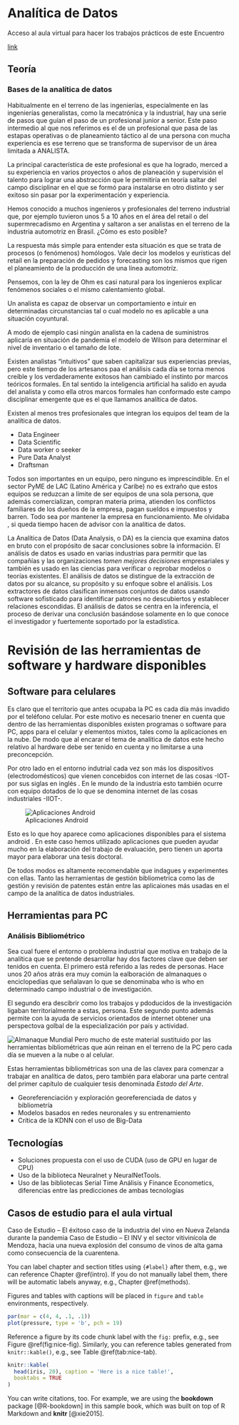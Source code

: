 # Analítica de Datos  {#Encuentro_1}


Acceso al aula virtual para hacer los trabajos prácticos de este Encuentro

[link](https://classroom.google.com/c/MTIxNDQ1ODYyMTM4?cjc=yegjvv2)


## Teoría

### Bases de la analítica de datos

Habitualmente en el terreno de las ingenierías, especialmente en las ingenierías generalistas, como la mecatrónica y la industrial, hay una serie de pasos que guían el paso de un profesional junior a senior. Este paso intermedio al que nos referimos es el de un profesional que pasa de las estapas operativas o de planeamiento táctico al de una persona con mucha experiencia es ese terreno que se transforma de supervisor de un área limitada a ANALISTA.

La principal característica de este profesional es que ha logrado, merced a su experiencia en varios proyectos o años de planeación y supervisión el talento para lograr una abstracción que le permitiría en teoría saltar del campo disciplinar en el que se formó para instalarse en otro distinto y ser exitoso sin pasar por la experimentación y experiencia.

Hemos conocido a muchos ingenieros y profesionales del terreno industrial que, por ejemplo tuvieron unos 5 a 10 años en el área del retail o del supermrecadismo en Argentina y saltaron a ser analistas en el terreno de la industria automotriz en Brasil. ¿Cómo es esto posible?

La respuesta más simple para entender esta situación es que se trata de procesos (o fenómenos) homólogos. Vale decir los modelos y eurísticas del retail en la preparación de pedidos y forecasting  son los mismos que rigen el planeamiento de la producción de una línea automotríz. 

Pensemos, con la ley de Ohm es casi natural para los ingenieros explicar fenómenos sociales o el mismo  calentamiento global. 

Un analista es capaz de observar un comportamiento e intuir en determinadas circunstancias tal o cual modelo no es aplicable a una situación coyuntural. 

A modo de ejemplo casi ningún analista en la cadena de suministros aplicaría en situación de pandemia el modelo de Wilson para determinar el nivel de inventario o el tamaño de lote. 

Existen analistas “intuitivos” que saben capitalizar sus experiencias previas, pero este tiempo de los artesanos paa el análisis cada día se torna menos creible y los verdaderamente exitosos han cambiado el instinto por marcos teóricos formales. En tal sentido la inteligencia artificial ha salido en ayuda del analista y como ella otros marcos formales han conformado este campo disciplinar emergente que es el que llamamos analítica de datos.

Existen al menos tres profesionales que integran los equipos del team de la analítica de datos.

* Data Engineer
* Data Scientific
* Data worker o seeker
* Pure Data Analyst
* Draftsman

Todos son importantes en un equipo, pero ninguno es imprescindible. En el sector PyME de LAC (Latino América y Caribe) no es extraño que estos equipos se reduzcan a límite de ser equipos de una sola persona, que además comercializan, compran materia prima, atienden los conflictos familiares de los dueños de la empresa, pagan sueldos e impuestos y barren. Todo sea por mantener la empresa en funcionamiento. Me olvidaba , si queda tiempo hacen de advisor con la analítica de datos. 

La Analítica de Datos (Data Analysis, o DA) es la ciencia que examina datos en bruto con el propósito de sacar conclusiones sobre la información. El análisis de datos es usado en varias industrias para permitir que las compañías y las organizaciones *tomen mejores decisiones* empresariales y también es usado en las ciencias para verificar o reprobar modelos o teorías existentes. El análisis de datos se distingue de la extracción de datos por su alcance, su propósito y su enfoque sobre el análisis. Los extractores de datos clasifican inmensos conjuntos de datos usando software sofisticado para identificar patrones no descubiertos y establecer relaciones escondidas. El análisis de datos se centra en la inferencia, el proceso de derivar una conclusión basándose solamente en lo que conoce el investigador y fuertemente soportado por la estadística.



# Revisión de las herramientas de software y hardware disponibles


## Software para celulares

Es claro que el territorio que antes ocupaba la PC es cada día más invadido por el teléfono celular. Por este motivo es necesario tnener en cuenta que dentro de las herramientas disponibles existen programas o software para PC, apps para el celular y elementos mixtos, tales como la aplicaciones en la nube. De modo que al encarar el tema de analítica de datos este hecho relativo al hardware debe ser tenido en cuenta y no limitarse a una preconcepción.

Por otro lado en el entorno indutrial cada vez son más los dispositivos (electrodomésticos) que vienen concebidos con internet de las cosas -IOT- por sus siglas en inglés . En le mundo de la industria esto también ocurre con equipo dotados de lo que se denomina internet de las cosas industriales -IIOT-.

![Aplicaciones Android](playstore.png)

Esto es lo que hoy aparece como aplicaciones disponibles para el sistema android . En este caso hemos utilizado aplicaciones que pueden ayudar mucho en la elaboración del trabajo de evaluación, pero tienen un aporta mayor para elaborar una tesis doctoral.

De todos modos es altamente recomendable que indagues y experimentes con ellas. Tanto las herramientas de gestión bibliometrica como las de gestión y revisión de patentes están entre las aplicaiones más usadas en el campo de la analítica de datos industriales. 

## Herramientas para PC

### Análisis Bibliométrico

Sea cual fuere el entorno o problema industrial que motiva en trabajo de la analítica que se pretende desarrollar hay dos factores clave que deben ser tenidos en cuenta. 
El primero está referido a las redes de personas. Hace unos 20 años atrás era muy común la ealboración de almanaques o enciclopedias que señalavan lo que se denominaba who is who en determinado campo industrial o de investigación. 

El segundo era descibrir como los trabajos y pdoducidos de la investigación ligaban territorialmente a estas, persona. Este segundo punto además permite con la ayuda de servicios orientados de internet obtener una perspectova golbal de la especialización por país y actividad. 

![Almanaque Mundial](almanaque.jpg)
Pero mucho de este material sustituido por las herramientas bibliométricas que aún reinan en el terreno de la PC pero cada día se mueven a la nube o al celular. 

Estas herramientas bibliométricas son una de las clavex para comenzar a trabajar en analítica de datos, pero también para elaborar una parte central del primer capítulo de cualquier tesis denominada *Estado del Arte*.





* Georeferenciación y exploración georeferenciada de datos y bibliometría
* Modelos basados en redes neuronales y su entrenamiento
* Crítica de la KDNN con el uso de Big-Data

## Tecnologías

* Soluciones propuesta con el uso de CUDA (uso de GPU en lugar de CPU)
* Uso de la biblioteca Neuralnet y NeuralNetTools.
* Uso de las bibliotecas Serial Time Análisis y Finance Econometics, diferencias entre las predicciones de ambas tecnologías

## Casos de estudio para el aula virtual

Caso de Estudio – El éxitoso caso de la industria del vino en Nueva Zelanda durante la pandemia
Caso de Estudio – El INV y el sector vitivinícola de Mendoza, hacia una nueva explosión del consumo de vinos de alta gama como consecuencia de la cuarentena.






You can label chapter and section titles using `{#label}` after them, e.g., we can reference Chapter \@ref(intro). If you do not manually label them, there will be automatic labels anyway, e.g., Chapter \@ref(methods).

Figures and tables with captions will be placed in `figure` and `table` environments, respectively.

```r
par(mar = c(4, 4, .1, .1))
plot(pressure, type = 'b', pch = 19)
```

Reference a figure by its code chunk label with the `fig:` prefix, e.g., see Figure \@ref(fig:nice-fig). Similarly, you can reference tables generated from `knitr::kable()`, e.g., see Table \@ref(tab:nice-tab).

```r
knitr::kable(
  head(iris, 20), caption = 'Here is a nice table!',
  booktabs = TRUE
)
```

You can write citations, too. For example, we are using the **bookdown** package [@R-bookdown] in this sample book, which was built on top of R Markdown and **knitr** [@xie2015].
